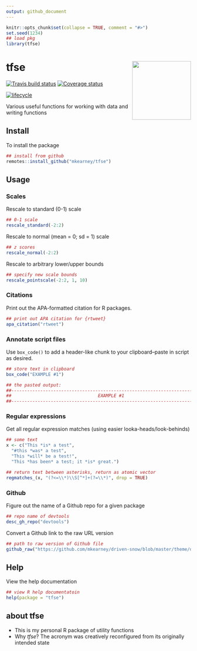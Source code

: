 ```yaml
---
output: github_document
---
```


<!-- README.md is generated from README.Rmd. Please edit that file -->

```r
knitr::opts_chunk$set(collapse = TRUE, comment = "#>")
set.seed(1234)
## load pkg
library(tfse)
```

# tfse <img src="man/figures/logo.png" width="160px" align="right" /> 

[![Travis build status](https://travis-ci.org/mkearney/tfse.svg?branch=master)](https://travis-ci.org/mkearney/tfse)
[![Coverage status](https://codecov.io/gh/mkearney/tfse/branch/master/graph/badge.svg)](https://codecov.io/github/mkearney/tfse?branch=master)

[![lifecycle](https://img.shields.io/badge/lifecycle-experimental-orange.svg)](https://www.tidyverse.org/lifecycle/#experimental)

Various useful functions for working with data and writing functions

## Install

To install the package

```r
## install from github
remotes::install_github("mkearney/tfse")
```

## Usage

### Scales

Rescale to standard (0-1) scale

```r
## 0-1 scale
rescale_standard(-2:2)
```

Rescale to normal (mean = 0; sd = 1) scale

```r
## z scores
rescale_normal(-2:2)
```

Rescale to arbitrary lower/upper bounds

```r
## specify new scale bounds
rescale_pointscale(-2:2, 1, 10)
```

### Citations

Print out the APA-formatted citation for R packages.

```r
## print out APA citation for {rtweet}
apa_citation("rtweet")
```

### Annotate script files

Use `box_code()` to add a header-like chunk to your clipboard–paste in script as desired.

```r
## store text in clipboard
box_code("EXAMPLE #1")

## the pasted output:
##----------------------------------------------------------------------------##
##                                 EXAMPLE #1                                 ##
##----------------------------------------------------------------------------##
```


### Regular expressions

Get all regular expression matches (using easier looka-heads/look-behinds)

```r
## some text
x <- c("This *is* a test", 
  "#this *was* a test", 
  "This *will* be a test!",
  "This *has been* a test; it *is* great.")

## return text between asterisks, return as atomic vector
regmatches_(x, "(?<=\\*)\\S[^*]+(?=\\*)", drop = TRUE)
```

### Github

Figure out the name of a Github repo for a given package

```r
## repo name of devtools
desc_gh_repo("devtools")
```

Convert a Github link to the raw URL version

```r
## path to raw version of Github file
github_raw("https://github.com/mkearney/driven-snow/blob/master/theme/driven-snow.rstheme")
```



## Help

View the help documentation

```r
## view R help documentatoin
help(package = "tfse")
```

## about tfse
- This is my personal R package of utility functions
- Why *tfse*? The acronym was creatively reconfigured from its
  originally intended state

